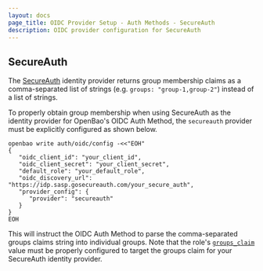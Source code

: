```yaml
---
layout: docs
page_title: OIDC Provider Setup - Auth Methods - SecureAuth
description: OIDC provider configuration for SecureAuth
---
```


## SecureAuth

The [SecureAuth](https://www.secureauth.com/) identity provider returns group membership
claims as a comma-separated list of strings (e.g. `groups: "group-1,group-2"`) instead
of a list of strings.

To properly obtain group membership when using SecureAuth as the identity provider for
OpenBao's OIDC Auth Method, the `secureauth` provider must be explicitly configured as
shown below.

```shell
openbao write auth/oidc/config -<<"EOH"
{
   "oidc_client_id": "your_client_id",
   "oidc_client_secret": "your_client_secret",
   "default_role": "your_default_role",
   "oidc_discovery_url": "https://idp.sasp.gosecureauth.com/your_secure_auth",
   "provider_config": {
      "provider": "secureauth"
   }
}
EOH
```

This will instruct the OIDC Auth Method to parse the comma-separated groups claims string
into individual groups. Note that the role's [`groups_claim`](/vault/api-docs/auth/jwt#groups_claim)
value must be properly configured to target the groups claim for your SecureAuth identity
provider.
